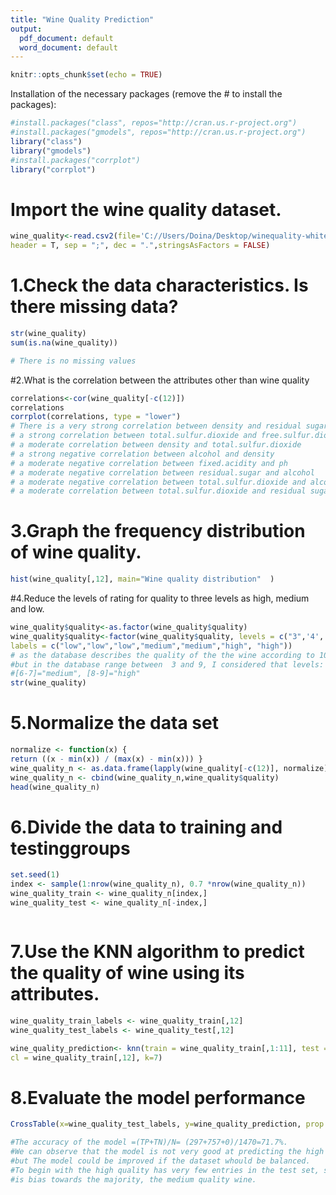 ---
title: "Wine Quality Prediction"
output:
  pdf_document: default
  word_document: default
---


```{r setup, include=FALSE}
knitr::opts_chunk$set(echo = TRUE)
```

Installation of the necessary packages (remove the # to install the packages):

```{r}
#install.packages("class", repos="http://cran.us.r-project.org")
#install.packages("gmodels", repos="http://cran.us.r-project.org")
library("class")
library("gmodels")
#install.packages("corrplot")
library("corrplot")
```

# Import the wine quality dataset.
```{r}

wine_quality<-read.csv2(file='C://Users/Doina/Desktop/winequality-white2.csv',
header = T, sep = ";", dec = ".",stringsAsFactors = FALSE)
```


# 1.Check the data characteristics. Is there missing data?


```{r}
str(wine_quality)
sum(is.na(wine_quality))

# There is no missing values
```



#2.What is the correlation between the attributes other than wine quality
```{r}
correlations<-cor(wine_quality[-c(12)])
correlations
corrplot(correlations, type = "lower")
# There is a very strong correlation between density and residual sugar,
# a strong correlation between total.sulfur.dioxide and free.sulfur.dioxide,
# a moderate correlation between density and total.sulfur.dioxide
# a strong negative correlation between alcohol and density
# a moderate negative correlation between fixed.acidity and ph
# a moderate negative correlation between residual.sugar and alcohol
# a moderate negative correlation between total.sulfur.dioxide and alcohol
# a moderate correlation between total.sulfur.dioxide and residual sugar

```


# 3.Graph the frequency distribution of wine quality.


```{r}
hist(wine_quality[,12], main="Wine quality distribution"  )
```
#4.Reduce the levels of rating for quality to three levels as high, medium and low.

```{r}
wine_quality$quality<-as.factor(wine_quality$quality)
wine_quality$quality<-factor(wine_quality$quality, levels = c("3",'4','5','6','7','8','9'),
labels = c("low","low","low","medium","medium","high", "high"))
# as the database describes the quality of the the wine according to 10 levels, 
#but in the database range between  3 and 9, I considered that levels: [3-5]="low",
#[6-7]="medium", [8-9]="high"
str(wine_quality)


```

# 5.Normalize the data set

```{r}
normalize <- function(x) {
return ((x - min(x)) / (max(x) - min(x))) }
wine_quality_n <- as.data.frame(lapply(wine_quality[-c(12)], normalize))
wine_quality_n <- cbind(wine_quality_n,wine_quality$quality)
head(wine_quality_n)

```

# 6.Divide the data to training and testinggroups


```{r}
set.seed(1)
index <- sample(1:nrow(wine_quality_n), 0.7 *nrow(wine_quality_n))
wine_quality_train <- wine_quality_n[index,]
wine_quality_test <- wine_quality_n[-index,]



```

# 7.Use the KNN algorithm to predict the quality of wine using its attributes.
```{r}
wine_quality_train_labels <- wine_quality_train[,12]
wine_quality_test_labels <- wine_quality_test[,12]

wine_quality_prediction<- knn(train = wine_quality_train[,1:11], test =wine_quality_test[,1:11],
cl = wine_quality_train[,12], k=7)
```

# 8.Evaluate the model performance 

```{r}
CrossTable(x=wine_quality_test_labels, y=wine_quality_prediction, prop.chisq=FALSE)

#The accuracy of the model =(TP+TN)/N= (297+757+0)/1470=71.7%. 
#We can observe that the model is not very good at predicting the high quality wines,
#but The model could be improved if the dataset whould be balanced. 
#To begin with the high quality has very few entries in the test set, so the algorithm
#is bias towards the majority, the medium quality wine.
```


